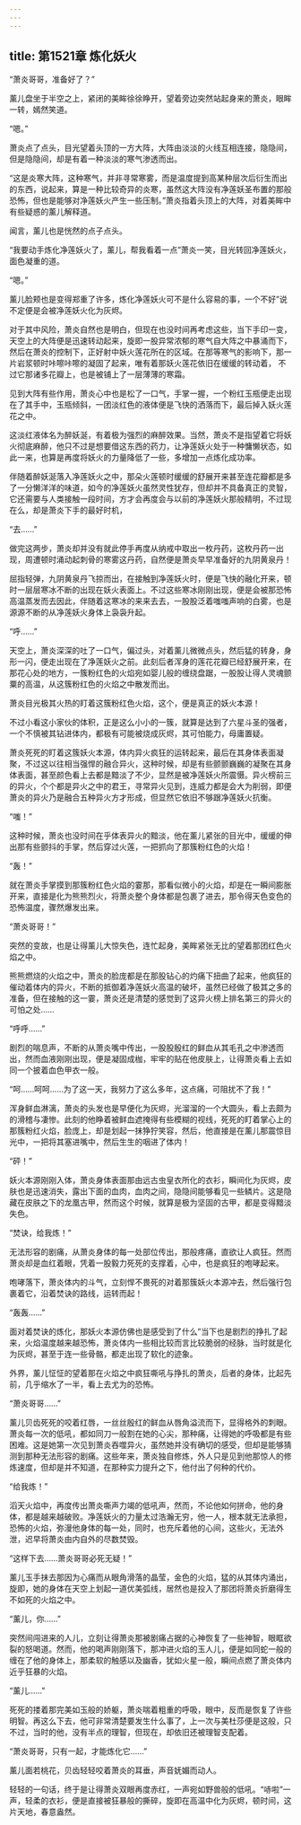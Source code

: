 ```yaml
---
---
---
```

title: 第1521章 炼化妖火
---



“萧炎哥哥，准备好了？”

薰儿盘坐于半空之上，紧闭的美眸徐徐睁开，望着旁边突然站起身来的萧炎，眼眸一转，嫣然笑道。

“嗯。”

萧炎点了点头，目光望着头顶的一方大阵，大阵由淡淡的火线互相连接，隐隐间，但是隐隐间，却是有着一种淡淡的寒气渗透而出。

“这是炎寒大阵，这种寒气，并非寻常寒雾，而是温度提到高某种层次后衍生而出的东西，说起来，算是一种比较奇异的炎寒，虽然这大阵没有净莲妖圣布置的那般恐怖，但也是能够对净莲妖火产生一些压制。”萧炎指着头顶上的大阵，对着美眸中有些疑惑的薰儿解释道。

闻言，薰儿也是恍然的点子点头。

“我要动手炼化净莲妖火了，薰儿，帮我看着一点”萧炎一笑，目光转回净莲妖火，面色凝重的道。

“嗯。”

薰儿脸颊也是变得郑重了许多，炼化净莲妖火可不是什么容易的事，一个不好”说不定便是会被净莲妖火化为灰烬。

对于其中风险，萧炎自然也是明白，但现在也没时间再考虑这些，当下手印一变，天空上的大阵便是迅速转动起来，旋即一股异常浓郁的寒气自大阵之中暴涌而下，然后在萧炎的控制下，正好射中妖火莲花所在的区域。在那等寒气的影响下，那一片岩浆顿时咔嚓咔嚓的凝固了起来，唯有着那妖火莲花依旧在缓缓的转动着， 不过它那诸多花瓣上，也是被铺上了一层薄薄的寒霜。

见到大阵有些作用，萧炎心中也是松了一口气，手掌一握，一个粉红玉瓶便走出现在了其手中，玉瓶倾斜，一团淡红色的液体便是飞快的洒落而下，最后掉入妖火莲花之中。

这淡红液体名为醉妖涎，有着极为强烈的麻醉效果。当然，萧炎不是指望着它将妖火彻底麻醉，他只不过是想要借这东西的药力，让净莲妖火处于一种慵懒状态，如此一来，也算是再度将妖火的力量降低了一些，多增加一点炼化成功率。

伴随着醉妖涎落入净莲妖火之中，那朵火莲顿时缓缓的舒展开来甚至连花瓣都是多了一分懒洋洋的味道，如今的净莲妖火虽然灵性犹存，但却并不具备真正的灵智，它还需要与人类接触一段时间，方才会再度会与以前的净莲妖火那般精明，不过现在么，却是萧炎下手的最好时机，

“去……”

做完这两步，萧炎却并没有就此停手再度从纳戒中取出一枚丹药，这枚丹药一出现，周遭顿时涌动起刺骨的寒雾这丹药，自然便是萧炎早早准备好的九阴黄泉丹！

屈指轻弹，九阴黄泉丹飞掠而出，在接触到净莲妖火时，便是飞快的融化开来，顿时一层层寒冰不断的出现在妖火表面上。不过这些寒冰刚刚出现，便是会被那恐怖高温蒸发而去因此，伴随着这寒冰的来来去去，一股股泛着嗤嗤声响的白雾，也是源源不断的从净莲妖火身体上袅袅升起。

“呼……”

天空上，萧炎深深的吐了一口气，偏过头，对着薰儿微微点头，然后猛的转身，身形一闪，便走出现在了净莲妖火之前。此刻后者浑身的莲花花瓣已经舒展开来，在那花心处的地方，一簇粉红色的火焰宛如婴儿般的缠绕盘踞，一股股让得人灵魂颤粟的高温，从这簇粉红色的火焰之中散发而出。

萧炎目光极其火热的盯着这簇粉红色火焰，这个，便是真正的妖火本源！

不过小看这小家伙的体积，正是这么小小的一簇，就算是达到了六星斗圣的强者，一个不慎被其钻进体内，都极有可能被烧成灰烬，其可怕能力，母庸置疑。

萧炎死死的盯着这簇妖火本源，体内异火疯狂的运转起来，最后在其身体表面凝聚，不过这以往相当强悍的融合异火，这种时候，却是有些颤颤巍巍的凝聚在其身体表面，甚至颜色看上去都是黯淡了不少，显然是被净莲妖火所震慑。异火榜前三的异火，个个都是异火之中的君王，寻常异火见到，连威力都是会大为削弱，即便萧炎的异火乃是融合五种异火方才形成，但显然它依旧不够跟净莲妖火抗衡。

“嗤！”

这种时候，萧炎也没时间在乎体表异火的黯淡，他在薰儿紧张的目光中，缓缓的伸出那有些颤抖的手掌，然后穿过火莲，一把抓向了那簇粉红色的火焰！

“轰！”

就在萧炎手掌摸到那簇粉红色火焰的霎那，那看似微小的火焰，却是在一瞬间膨胀开来，直接是化为熊熊烈火，将萧炎整个身体都是包裹了进去，那令得天色变色的恐怖温度，骤然爆发出来。

“萧炎哥哥！”

突然的变故，也是让得薰儿大惊失色，连忙起身，美眸紧张无比的望着那团红色火焰之中。

熊熊燃烧的火焰之中，萧炎的脸庞都是在那股钻心的灼痛下扭曲了起来，他疯狂的催动着体内的异火，不断的抵御着净莲妖火高温的破坏，虽然已经做了极其之多的准备，但在接触的这一霎，萧炎还是清楚的感觉到了这异火榜上排名第三的异火的可怕之处……

“呼呼……”

剧烈的喘息声，不断的从萧炎嘴中传出，一股股殷红的鲜血从其毛孔之中渗透而出，然而血液刚刚出现，便是凝固成枷，牢牢的贴在他皮肤上，让得萧炎看上去如同一个披着血色甲衣一般。

“呵……呵呵……为了这一天，我努力了这么多年，这点痛，可阻扰不了我！”

浑身鲜血淋漓，萧炎的头发也是早便化为灰烬，光溜溜的一个大圆头，看上去颇为的滑稽与凄惨。此刻的他睁着被鲜血遮掩得有些模糊的视线，死死的盯着掌心上的那簇粉红火焰，脸庞上，却是划起一抹狰狞笑容，然后，他直接是在薰儿那震惊目光中，一把将其塞进嘴中，然后生生的咽进了体内！

“砰！”

妖火本源刚刚入体，萧炎身体表面那由远古虫皇衣所化的衣衫，瞬间化为灰烬，皮肤也是迅速消失，露出下面的血肉，血肉之间，隐隐间能够看见一些鳞片。这是隐藏在皮肤之下的龙凰古甲，然而这个时候，就算是极为坚固的古甲，都是变得黯淡失色。

“焚诀，给我炼！”

无法形容的剧痛，从萧炎身体的每一处部位传出，那般疼痛，直欲让人疯狂。然而萧炎却是血红着眼，凭着一股毅力死死的支撑着，心中，也是疯狂的咆哮起来。

咆哮落下，萧炎体内的斗气，立刻悍不畏死的对着那簇妖火本源冲去，然后强行包裹着它，沿着焚诀的路线，运转而起！

“轰轰……”

面对着焚诀的炼化，那妖火本源仿佛也是感受到了什么”当下也是剧烈的挣扎了起来，火焰温度越来越恐怖，萧炎体内一些相比较而言比较脆弱的经脉，当时就是化为灰烬，甚至于连一些骨骼，都走出现了软化的迹象。

外界，薰儿怔怔的望着那在火焰之中疯狂嘶吼与挣扎的萧炎，后者的身体，比起先前，几乎缩水了一半，看上去尤为的恐怖。

“萧炎哥哥……”

薰儿贝齿死死的咬着红唇，一丝丝殷红的鲜血从唇角溢流而下，显得格外的刺眼。萧炎每一次的低吼，都如同刀一般割在她的心尖，那种痛，让得她的呼吸都是有些困难。这是她第一次见到萧炎吞噬异火，虽然她并没有确切的感受，但却是能够猜测到那种无法形容的剧痛。这些年来，萧炎独自修炼，外人只是见到他那惊人的修炼速度，但却是并不知道，在那种实力提升之下，他付出了何种的代价。

“给我炼！”

滔天火焰中，再度传出萧炎嘶声力竭的低吼声，然而，不论他如何拼命，他的身体，都是越来越破败。净莲妖火的力量太过浩瀚无穷，他一人，根本就无法承担，恐怖的火焰，弥漫他身体的每一处，同时，也充斥着他的心间，这些火，无法外泄，迟早将萧炎由内自外的尽数焚毁。

“这样下去……萧炎哥哥必死无疑！”

薰儿玉手抹去那因为心痛而从眼角滑落的晶莹，金色的火焰，猛的从其体内涌出，旋即，她的身体在天空上划起一道优美弧线，居然也是投入了那团将萧炎折磨得生不如死的火焰之中。

“薰儿，你……”

突然间闯进来的人儿，立刻让得萧炎那被剧痛占据的心神恢复了一些神智，眼眶欲裂的怒喝道。然而，他的喝声刚刚落下，那冲进火焰的玉人儿，便是如同蛇一般的缠在了他的身体上，那柔软的触感以及幽香，犹如火星一般，瞬间点燃了萧炎体内近乎狂暴的火焰。

“薰儿……”

死死的搂着那完美如玉般的娇躯，萧炎喘着粗重的呼吸，眼中，反而是恢复了许些明智。再这么下去，他可非常清楚要发生什么事了，上一次与美杜莎便是这般，只不过，当时的他，没有半点的理智，但现在，却依旧还被理智支配着。

“萧炎哥哥，只有一起，才能炼化它……”

薰儿面若桃花，贝齿轻轻咬着萧炎的耳垂，声音妩媚而动人。

轻轻的一句话，终于是让得萧炎双眼再度赤红，一声宛如野兽般的低吼。“哧啦”一声，轻柔的衣衫，便是直接被狂暴般的撕碎，旋即在高温中化为灰烬，顿时间，这片天地，春意盎然。
